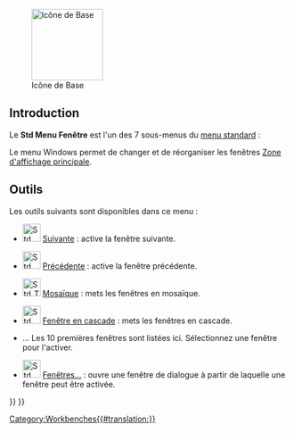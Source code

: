 <languages/>

{{Docnav/fr
|[[Std_Macro_Menu/fr|Menu Macro]]
|[[Std_Help_Menu/fr|Menu Aide]]
|[[Std_Base/fr|Base]]
|IconL=
|IconR=
|IconC=Freecad.svg
}}

[[Image:Freecad.svg|thumb|128px|Icône de Base]]

{{TOCright}}

<span id="Introduction"></span>
== Introduction ==

Le '''Std Menu Fenêtre''' est l'un des 7 sous-menus du [[Standard_Menu/fr|menu standard]] :

<!--Veuillez garder les informations ci-dessous synchronisées avec Std_Base, Standard_Menu, Std_File_Menu etc.-->
{{StdMenu
|
[[Std_File_Menu/fr|Fichier]]
&nbsp;&nbsp;&nbsp;
[[Std_Edit_Menu/fr|Édition]]
&nbsp;&nbsp;&nbsp;
[[Std_View_Menu/fr|Affichage]]
&nbsp;&nbsp;&nbsp;
[[Std_Tools_Menu/fr|Outils]]
&nbsp;&nbsp;&nbsp;
[[Std_Macro_Menu/fr|Macro]]
&nbsp;&nbsp;&nbsp;
[[Std_Windows_Menu/fr|Fenêtre]]
&nbsp;&nbsp;&nbsp;
[[Std_Help_Menu/fr|Aide]]
}}

<!-- Veuillez garder les informations ci-dessous synchronisées avec Standard_Menu -->
Le menu Windows permet de changer et de réorganiser les fenêtres [[Main_view_area/fr|Zone d'affichage principale]].

<span id="Tools"></span>
==Outils==

Les outils suivants sont disponibles dans ce menu :

* [[File:Std_ActivateNextWindow.svg|32px]] [[Std_ActivateNextWindow/fr|Suivante]] : active la fenêtre suivante.

* [[File:Std_ActivatePrevWindow.svg|32px]] [[Std_ActivatePrevWindow/fr|Précédente]] : active la fenêtre précédente.

* [[File:Std_TileWindows.svg|32px]] [[Std_TileWindows/fr|Mosaïque]] : mets les fenêtres en mosaïque.

* [[File:Std_CascadeWindows.svg|32px]] [[Std_CascadeWindows/fr|Fenêtre en cascade]] : mets les fenêtres en cascade.

* ... Les 10 premières fenêtres sont listées ici. Sélectionnez une fenêtre pour l'activer.

* [[File:Std Windows.svg|32px]] [[Std_Windows/fr|Fenêtres...]] : ouvre une fenêtre de dialogue à partir de laquelle une fenêtre peut être activée. 


{{Docnav/fr
|[[Std_Macro_Menu/fr|Menu Macro]]
|[[Std_Help_Menu/fr|Menu Aide]]
|[[Std_Base/fr|Base]]
|IconL=
|IconR=
|IconC=Freecad.svg
}}

{{Std_Base_navi{{#translation:}}}}
{{Userdocnavi{{#translation:}}}}
[[Category:Workbenches{{#translation:}}]]